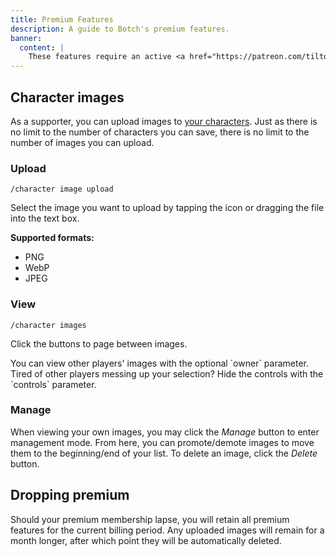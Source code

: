 ```yaml
---
title: Premium Features
description: A guide to Botch's premium features.
banner:
  content: |
    These features require an active <a href="https://patreon.com/tiltowait" title="Become a patron">Patreon subscription</a>
---
```



<BotAside />

<LinkCard
  title="Become a patron"
  href="https://patreon.com/tiltowait"
  description="Join for as little as $3/mo!"
/>

## Character images

As a supporter, you can upload images to [your characters](/guides/character-creation). Just as there is no limit to the number of characters you can save, there is no limit to the number of images you can upload.

### Upload

```
/character image upload
```

Select the image you want to upload by tapping the icon or dragging the file into the text box.

<Picture
  src="/src/assets/premium/image-upload.webp"
  alt="Upload an image for your character"
  width="450"
  height="542"
/>

**Supported formats:**

* PNG
* WebP
* JPEG

### View

```
/character images
```

Click the buttons to page between images.

<Picture
  src="/src/assets/premium/image-view.webp"
  alt="View your or other players' images with /character images"
  width="450"
  height="542"
/>

<Aside type="tip">
You can view other players' images with the optional `owner` parameter. Tired of other players messing up your selection? Hide the controls with the `controls` parameter.
</Aside>

### Manage

When viewing your own images, you may click the *Manage* button to enter management mode. From here, you can promote/demote images to move them to the beginning/end of your list. To delete an image, click the *Delete* button.

<Picture
  src="/src/assets/premium/image-manage.webp"
  alt="Manage your images through /character images"
  width="450"
  height="542"
/>

## Dropping premium

Should your premium membership lapse, you will retain all premium features for the current billing period. Any uploaded images will remain for a month longer, after which point they will be automatically deleted.
